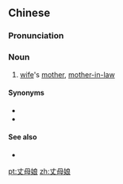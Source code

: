 ==Chinese==
{{zh-forms|type=21}}

===Pronunciation===
{{zh-pron
|m=zhàngmuniáng,tl2=y
|cat=n
}}

===Noun===
{{zh-noun}}

# [[wife]]'s [[mother]], [[mother-in-law]] {{qualifier|of a man}}

====Synonyms====
* {{zh-l|岳母}}
* {{zh-l|丈母|tr=zhàngmu}}

====See also====
* {{zh-l|岳父}}

[[pt:丈母娘]]
[[zh:丈母娘]]